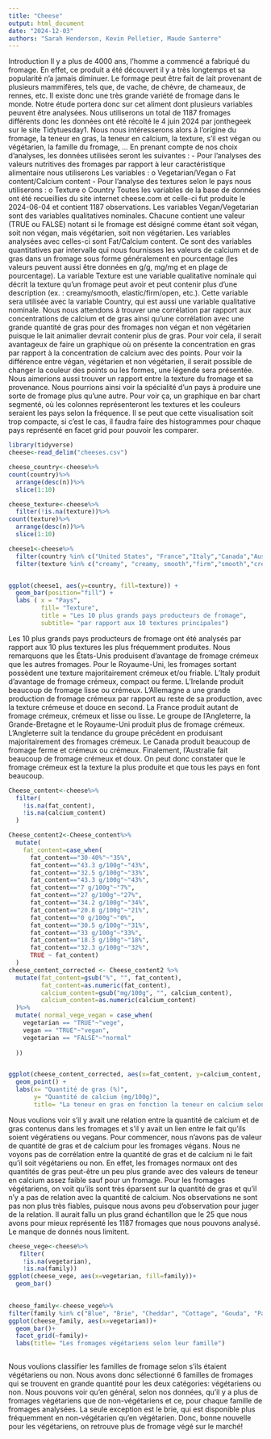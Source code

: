 ```yaml
---
title: "Cheese"
output: html_document
date: "2024-12-03"
authors: "Sarah Henderson, Kevin Pelletier, Maude Santerre"
---
```

Introduction
Il y a plus de 4000 ans, l’homme a commencé a fabriqué du fromage. En effet, ce produit a été découvert il y a très longtemps et sa popularité n’a jamais diminuer. Le formage peut être fait de lait provenant de plusieurs mammifères, tels que, de vache, de chèvre, de chameaux, de rennes, etc. Il existe donc une très grande variété de fromage dans le monde. Notre étude portera donc sur cet aliment dont plusieurs variables peuvent être analysées. 
Nous utiliserons un total de 1187 fromages différents donc les données ont été récolté le 4 juin 2024 par jonthegeek sur le site Tidytuesday1. Nous nous intéresserons alors à l’origine du fromage, la teneur en gras, la teneur en calcium, la texture, s’il est végan ou végétarien, la famille du fromage, … 
En prenant compte de nos choix d’analyses, les données utilisées seront les suivantes : 
-	Pour l’analyses des valeurs nutritives des fromages par rapport à leur caractéristique alimentaire nous utiliserons Les variables :
o	Vegetarian/Vegan
o	Fat content/Calcium content
-	Pour l’analyse des textures selon le pays nous utiliserons :
o	Texture
o	Country
Toutes les variables de la base de données ont été recueillies du site internet cheese.com et celle-ci fut produite le 2024-06-04 et contient 1187 observations. Les variables Vegan/Vegetarian sont des variables qualitatives nominales. Chacune contient une valeur (TRUE ou FALSE) notant si le fromage est désigné comme étant soit végan, soit non végan, mais végétarien, soit non végétarien. Les variables analysées avec celles-ci sont Fat/Calcium content. Ce sont des variables quantitatives par intervalle qui nous fournisses les valeurs de calcium et de gras dans un fromage sous forme généralement en pourcentage (les valeurs peuvent aussi être données en g/g, mg/mg et en plage de pourcentage). La variable Texture est une variable qualitative nominale qui décrit la texture qu’un fromage peut avoir et peut contenir plus d’une description (ex. : creamy/smooth, elastic/firm/open, etc.). Cette variable sera utilisée avec la variable Country, qui est aussi une variable qualitative nominale.
Nous nous attendons à trouver une corrélation par rapport aux concentrations de calcium et de gras ainsi qu’une corrélation avec une grande quantité de gras pour des fromages non végan et non végétarien puisque le lait animalier devrait contenir plus de gras. Pour voir cela, il serait avantageux de faire un graphique où on présente la concentration en gras par rapport à la concentration de calcium avec des points. Pour voir la différence entre végan, végétarien et non végétarien, il serait possible de changer la couleur des points ou les formes, une légende sera présentée. Nous aimerions aussi trouver un rapport entre la texture du fromage et sa provenance. Nous pourrions ainsi voir la spécialité d’un pays à produire une sorte de fromage plus qu’une autre. Pour voir ça, un graphique en bar chart segmenté, où les colonnes représenteront les textures et les couleurs seraient les pays selon la fréquence. Il se peut que cette visualisation soit trop compacte, si c’est le cas, il faudra faire des histogrammes pour chaque pays représenté en facet grid pour pouvoir les comparer.



```r
library(tidyverse)
cheese<-read_delim("cheeses.csv")

```

```r
cheese_country<-cheese%>%
count(country)%>%
  arrange(desc(n))%>%
  slice(1:10)

cheese_texture<-cheese%>%
  filter(!is.na(texture))%>%
count(texture)%>%
  arrange(desc(n))%>%
  slice(1:10)

```


```r

cheese1<-cheese%>%
  filter(country %in% c("United States", "France","Italy","Canada","Australia","United Kingdom","England","Ireland","England, Great Britain, United Kingdom","Germany"))%>%
  filter(texture %in% c("creamy", "creamy, smooth","firm","smooth","creamy, crumbly","creamy, soft","crumbly", "compact", "firm, smooth", "soft"))


ggplot(cheese1, aes(y=country, fill=texture)) + 
  geom_bar(position="fill") +
  labs ( x = "Pays",
         fill= "Texture",
         title = "Les 10 plus grands pays producteurs de fromage",
         subtitle= "par rapport aux 10 textures principales")
```


Les 10 plus grands pays producteurs de fromage ont été analysés par rapport aux 10 plus textures les plus fréquemment produites. Nous remarquons que les États-Unis produisent d'avantage de fromage crémeux que les autres fromages. Pour le Royaume-Uni, les fromages sortant  possèdent une texture majoritairement crémeux et/ou friable. L'Italy produit d'avantage de fromage crémeux, compact ou ferme. L'Irelande produit beaucoup de fromage lisse ou crémeux. L'Allemagne a une grande production de fromage crémeux par rapport au reste de sa production, avec la texture crémeuse et douce en second. La France produit autant de fromage crémeux, crémeux et lisse ou lisse. Le groupe de l'Angleterre, la Grande-Bretagne et le Royaume-Uni produit plus de fromage crémeux. L'Angleterre suit la tendance du groupe précédent en produisant majoritairement des fromages crémeux. Le Canada produit beaucoup de fromage ferme et crémeux ou crémeux. Finalement, l'Australie fait beaucoup de fromage crémeux et doux.
On peut donc constater que le fromage crémeux est la texture la plus produite et que tous les pays en font beaucoup. 



```r
Cheese_content<-cheese%>%
  filter(
    !is.na(fat_content),
    !is.na(calcium_content)
  )

Cheese_content2<-Cheese_content%>%
  mutate(
    fat_content=case_when(
      fat_content=="30-40%"~"35%",
      fat_content=="43.3 g/100g"~"43%",
      fat_content=="32.5 g/100g"~"33%",
      fat_content=="43.3 g/100g"~"43%",
      fat_content=="7 g/100g"~"7%",
      fat_content=="27 g/100g"~"27%",
      fat_content=="34.2 g/100g"~"34%",
      fat_content=="20.8 g/100g"~"21%",
      fat_content=="0 g/100g"~"0%",
      fat_content=="30.5 g/100g"~"31%",
      fat_content=="33 g/100g"~"33%",
      fat_content=="18.3 g/100g"~"18%",
      fat_content=="32.3 g/100g"~"32%",
      TRUE ~ fat_content)
  )
cheese_content_corrected <- Cheese_content2 %>%
  mutate(fat_content=gsub("%", "", fat_content),
         fat_content=as.numeric(fat_content),
         calcium_content=gsub("mg/100g", "", calcium_content),
         calcium_content=as.numeric(calcium_content)
  )%>%
  mutate( normal_vege_vegan = case_when(
    vegetarian == "TRUE"~"vege",
    vegan == "TRUE"~"vegan",
    vegetarian == "FALSE"~"normal"
    
  ))


ggplot(cheese_content_corrected, aes(x=fat_content, y=calcium_content, colour = normal_vege_vegan))+
  geom_point() +
  labs(x= "Quantité de gras (%)",
       y= "Quantité de calcium (mg/100g)",
       title= "La teneur en gras en fonction la teneur en calcium selon le type de fromage" )

```

Nous voulions voir s'il y avait une relation entre la quantité de calcium et de gras contenus dans les fromages et s'il y avait un lien entre le fait qu'ils soient végératiens ou vegans. Pour commencer, nous n'avons pas de valeur de quantité de gras et de calcium pour les fromages végans. Nous ne voyons pas de corrélation entre la quantité de gras et de calcium ni le fait qu'il soit végétariens ou non. En effet, les fromages normaux ont des quantités de gras peut-être un peu plus grande avec des valeurs de teneur en calcium assez faible sauf pour un fromage. Pour les fromages végétariens, on voit qu'ils sont très éparsent sur la quantité de gras et qu'il n'y a pas de relation avec la quantité de calcium. Nos observations ne sont pas non plus très fiables, puisque nous avons peu d'observation pour juger de la relation. Il aurait fallu un plus grand échantillon que le 25 que nous avons pour mieux représenté les 1187 fromages que nous pouvons analysé. Le manque de donnés nous limitent.

```r
cheese_vege<-cheese%>%
   filter(
    !is.na(vegetarian),
    !is.na(family))
ggplot(cheese_vege, aes(x=vegetarian, fill=family))+
  geom_bar()
  

```

```r
cheese_family<-cheese_vege%>%
filter(family %in% c("Blue", "Brie", "Cheddar", "Cottage", "Gouda", "Parmesan"))
ggplot(cheese_family, aes(x=vegetarian))+
  geom_bar()+
  facet_grid(~family)+
  labs(title= "Les fromages végétariens selon leur famille")
  

```

Nous voulions classifier les familles de fromage selon s'ils étaient végétariens ou non. Nous avons donc sélectionné 6 familles de fromages qui se trouvent en grande quantité pour les deux catégories: végétariens ou non. Nous pouvons voir qu'en général, selon nos données, qu'il y a plus de fromages végétariens que de non-végétariens et ce, pour chaque famille de fromages analysées. La seule exception est le brie, qui est disponible plus fréquemment en non-végétarien qu'en végétarien. Donc, bonne nouvelle pour les végétariens, on retrouve plus de fromage végé sur le marché!

